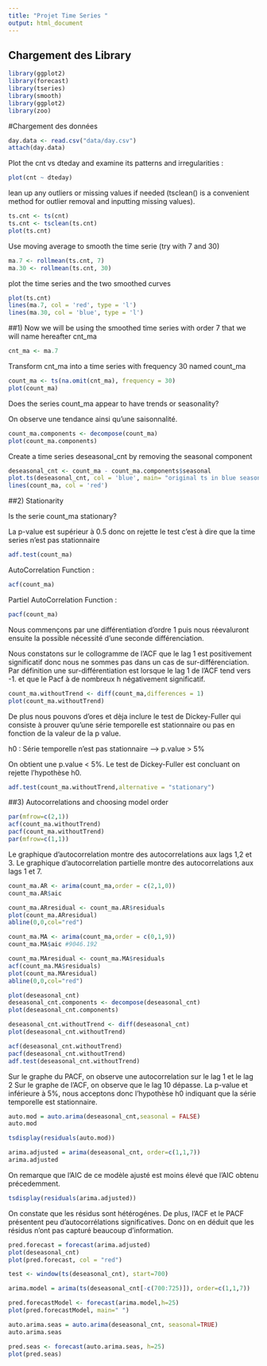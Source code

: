 ```yaml
---
title: "Projet Time Series "
output: html_document
---
```

## Chargement des Library
```r
library(ggplot2)
library(forecast)
library(tseries)
library(smooth)
library(ggplot2)
library(zoo)
```

#Chargement des données

```r
day.data <- read.csv("data/day.csv")
attach(day.data)
```


Plot the cnt vs dteday and examine its patterns and irregularities :

```r
plot(cnt ~ dteday)
```

lean up any outliers or missing values if needed (tsclean() is a convenient method for outlier removal and inputting missing values).

```r
ts.cnt <- ts(cnt)
ts.cnt <- tsclean(ts.cnt)
plot(ts.cnt)
```

Use moving average to smooth the time serie (try with 7 and 30)

```r
ma.7 <- rollmean(ts.cnt, 7)
ma.30 <- rollmean(ts.cnt, 30)
```

plot the time series and the two smoothed curves

```r
plot(ts.cnt)
lines(ma.7, col = 'red', type = 'l')
lines(ma.30, col = 'blue', type = 'l')
```


##1) Now we will be using the smoothed time series with order 7 that we will name hereafter cnt_ma


```r
cnt_ma <- ma.7
```

Transform cnt_ma into a time series with frequency 30 named count_ma

```r
count_ma <- ts(na.omit(cnt_ma), frequency = 30)
plot(count_ma)
```

Does the series count_ma appear to have trends or seasonality? 

On observe une tendance ainsi qu'une saisonnalité.

```r
count_ma.components <- decompose(count_ma)
plot(count_ma.components)
```

Create a time series deseasonal_cnt by removing the seasonal component

```r
deseasonal_cnt <- count_ma - count_ma.components$seasonal
plot.ts(deseasonal_cnt, col = 'blue', main= "original ts in blue seasonal adjusted in red")
lines(count_ma, col = 'red')
```

##2) Stationarity

Is the serie count_ma stationary?

La p-value est supérieur à 0.5 donc on rejette le test c'est à dire que la time series n'est pas stationnaire

```r
adf.test(count_ma)
```

AutoCorrelation Function : 

```r
acf(count_ma)
```

Partiel AutoCorrelation Function : 

```r
pacf(count_ma)
```

Nous commençons par une différentiation d'ordre 1 puis nous réevaluront ensuite la possible nécessité d'une seconde différenciation. 

Nous constatons sur le collogramme de l'ACF que le lag 1 est positivement significatif donc nous ne sommes pas dans un cas de sur-différenciation. Par définition une sur-différentiation est lorsque le lag 1 de l'ACF tend vers -1. et que le Pacf à de nombreux h négativement significatif.

```r
count_ma.withoutTrend <- diff(count_ma,differences = 1)
plot(count_ma.withoutTrend)
```

De plus nous pouvons d'ores et dèja inclure le test de Dickey-Fuller qui consiste à prouver qu'une série temporelle est stationnaire ou pas en fonction de la valeur de la p value. 

h0 : Série temporelle n'est pas stationnaire --> p.value > 5%

On obtient une p.value < 5%. Le test de Dickey-Fuller est concluant on rejette l'hypothèse h0.

```r
adf.test(count_ma.withoutTrend,alternative = "stationary")
```


##3) Autocorrelations and choosing model order


```r
par(mfrow=c(2,1))
acf(count_ma.withoutTrend) 
pacf(count_ma.withoutTrend)
par(mfrow=c(1,1))
```

Le graphique d'autocorrelation montre des autocorrelations aux lags 1,2 et 3.
Le graphique d'autocorrelation partielle montre des autocorrelations aux lags 1 et 7.

```r
count_ma.AR <- arima(count_ma,order = c(2,1,0))
count_ma.AR$aic
```

```r
count_ma.ARresidual <- count_ma.AR$residuals
plot(count_ma.ARresidual)
abline(0,0,col="red")
```

```r
count_ma.MA <- arima(count_ma,order = c(0,1,9))
count_ma.MA$aic #9046.192
```

```r
count_ma.MAresidual <- count_ma.MA$residuals
acf(count_ma.MA$residuals)
plot(count_ma.MAresidual)
abline(0,0,col="red")
```

```r
plot(deseasonal_cnt)
deseasonal_cnt.components <- decompose(deseasonal_cnt)
plot(deseasonal_cnt.components)
```

```r
deseasonal_cnt.withoutTrend <- diff(deseasonal_cnt)
plot(deseasonal_cnt.withoutTrend)
```

```r
acf(deseasonal_cnt.withoutTrend)
pacf(deseasonal_cnt.withoutTrend)
adf.test(deseasonal_cnt.withoutTrend)
```

Sur le graphe du PACF, on observe une autocorrelation sur le lag 1 et le lag 2
Sur le graphe de l'ACF, on observe que le lag 10 dépasse.
La p-value et inférieure à 5%, nous acceptons donc l'hypothèse h0 indiquant que la série temporelle est stationnaire.

```r
auto.mod = auto.arima(deseasonal_cnt,seasonal = FALSE)
auto.mod
```

```r
tsdisplay(residuals(auto.mod))
```

```r
arima.adjusted = arima(deseasonal_cnt, order=c(1,1,7))
arima.adjusted
```
On remarque que l'AIC de ce modèle ajusté est moins élevé que l'AIC obtenu précedemment.

```r
tsdisplay(residuals(arima.adjusted))
```
On constate que les résidus sont hétérogénes.
De plus, l'ACF et le PACF présentent peu d'autocorrélations significatives.
Donc on en déduit que les résidus n'ont pas capturé beaucoup d'information.

```r
pred.forecast = forecast(arima.adjusted)
plot(deseasonal_cnt)
plot(pred.forecast, col = "red")
```

```r
test <- window(ts(deseasonal_cnt), start=700)

arima.model = arima(ts(deseasonal_cnt[-c(700:725)]), order=c(1,1,7))

pred.forecastModel <- forecast(arima.model,h=25)
plot(pred.forecastModel, main=" ")
```

```r
auto.arima.seas = auto.arima(deseasonal_cnt, seasonal=TRUE)
auto.arima.seas

pred.seas <- forecast(auto.arima.seas, h=25)
plot(pred.seas)
```

